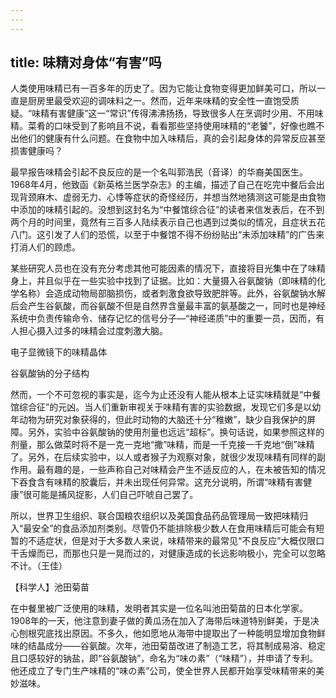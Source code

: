 ```yaml
---
---
---
```

title: 味精对身体“有害”吗
---




人类使用味精已有一百多年的历史了。因为它能让食物变得更加鲜美可口，所以一直是厨房里最受欢迎的调味料之一。然而，近年来味精的安全性一直饱受质疑。“味精有害健康”这一“常识”传得沸沸扬扬，导致很多人在烹调时少用、不用味精。菜肴的口味受到了影响且不说，看看那些坚持使用味精的“老饕”，好像也瞧不出他们的健康有什么问题。在食物中加入味精后，真的会引起身体的异常反应甚至损害健康吗？

最早报告味精会引起不良反应的是一个名叫郭浩民（音译）的华裔美国医生。1968年4月，他致函《新英格兰医学杂志》的主编，描述了自己在吃完中餐后会出现背颈麻木、虚弱无力、心悸等症状的奇怪经历，并想当然地猜测这可能是由食物中添加的味精引起的。没想到这封名为“中餐馆综合征”的读者来信发表后，在不到两个月的时间里，竟然有三百多人陆续表示自己也遇到过类似的情况，且症状五花八门。这引发了人们的恐慌，以至于中餐馆不得不纷纷贴出“未添加味精”的广告来打消人们的顾虑。

某些研究人员也在没有充分考虑其他可能因素的情况下，直接将目光集中在了味精身上，并且似乎在一些实验中找到了证据。比如：大量摄入谷氨酸钠（即味精的化学名称）会造成动物局部脑损伤，或者刺激食欲导致肥胖等。此外，谷氨酸钠水解后会产生谷氨酸，而谷氨酸不但是自然界含量最丰富的氨基酸之一，同时也是神经系统中负责传输命令、储存记忆的信号分子—“神经递质”中的重要一员，因而，有人担心摄入过多的味精会过度刺激大脑。

电子显微镜下的味精晶体



谷氨酸钠的分子结构



然而，一个不可忽视的事实是，迄今为止还没有人能从根本上证实味精就是“中餐馆综合征”的元凶。当人们重新审视关于味精有害的实验数据，发现它们多是以幼年动物为研究对象获得的，但此时动物的大脑还十分“稚嫩”，缺少自我保护的屏障。另外，实验中谷氨酸钠的使用剂量也远远“超标”。换句话说，如果参照这样的剂量，那么做菜时将不是一克一克地“撒”味精，而是一千克接一千克地“倒”味精了。另外，在后续实验中，以人或者猴子为观察对象，就很少发现味精有同样的副作用。最有趣的是，一些声称自己对味精会产生不适反应的人，在未被告知的情况下吞食含有味精的胶囊后，并未出现任何异常。这充分说明，所谓“味精有害健康”很可能是捕风捉影，人们自己吓唬自己罢了。

所以，世界卫生组织、联合国粮农组织以及美国食品药品管理局一致把味精归入“最安全”的食品添加剂类别。尽管仍不能排除极少数人在食用味精后可能会有短暂的不适症状，但是对于大多数人来说，味精带来的最常见“不良反应”大概仅限口干舌燥而已，而那也只是一晃而过的，对健康造成的长远影响极小，完全可以忽略不计。（王佳）





【科学人】池田菊苗

在中餐里被广泛使用的味精，发明者其实是一位名叫池田菊苗的日本化学家。1908年的一天，他注意到妻子做的黄瓜汤在加入了海带后味道特别鲜美，于是决心刨根究底找出原因。不多久，他如愿地从海带中提取出了一种能明显增加食物鲜味的结晶成分——谷氨酸。次年，池田菊苗改进了制造工艺，将其制成易溶、稳定且口感较好的钠盐，即“谷氨酸钠”，命名为“味の素”（“味精”），并申请了专利。他还成立了专门生产味精的“味の素”公司，使全世界人民都开始享受味精带来的美妙滋味。
